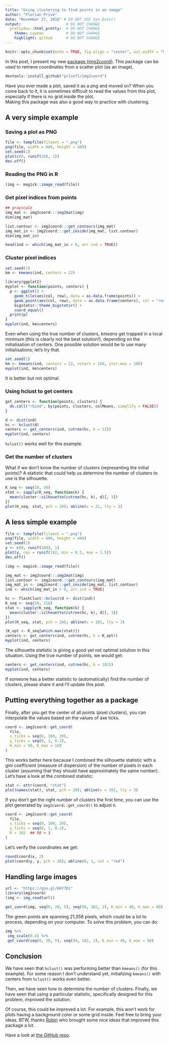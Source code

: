 ```yaml
---
title: "Using clustering to find points in an image"
author: "Florian Privé"
date: "November 27, 2018" # DO NOT USE Sys.Date()
output:                    # DO NOT CHANGE
  prettydoc::html_pretty:  # DO NOT CHANGE
    theme: cayman          # DO NOT CHANGE
    highlight: github      # DO NOT CHANGE
---
```


```r
knitr::opts_chunk$set(echo = TRUE, fig.align = "center", out.width = "80%")
```


In this post, I present my new [package {img2coord}](https://github.com/privefl/img2coord). This package can be used to retrieve coordinates from a scatter plot (as an image).

```r
devtools::install_github("privefl/img2coord")
```


Have you ever made a plot, saved it as a png and moved on? When you come back to it, it is sometimes difficult to read the values from this plot, especially if there is no grid inside the plot.    
Making this package was also a good way to practice with clustering.

## A very simple example

### Saving a plot as PNG

```r
file <- tempfile(fileext = ".png")
png(file, width = 600, height = 400)
set.seed(1)
plot(c(0, runif(20), 1))
dev.off()
```

### Reading the PNG in R

```r
(img <- magick::image_read(file))
```

### Get pixel indices from points

```r
## grayscale
img_mat <- img2coord:::img2mat(img)
dim(img_mat)
```

```r
list.contour <- img2coord:::get_contours(img_mat)
img_mat_in <- img2coord:::get_inside(img_mat, list.contour)
dim(img_mat_in)
```

```r
head(ind <- which(img_mat_in > 0, arr.ind = TRUE))
```

### Cluster pixel indices

```r
set.seed(1)
km <- kmeans(ind, centers = 22)
```

```r
library(ggplot2)
myplot <- function(points, centers) {
  p <- ggplot() + 
    geom_tile(aes(col, row), data = as.data.frame(points)) + 
    geom_point(aes(col, row), data = as.data.frame(centers), col = "red") + 
    bigstatsr::theme_bigstatsr() + 
    coord_equal()
  print(p)
}
myplot(ind, km$centers)
```

Even when using the true number of clusters, *kmeans* get trapped in a local minimum (this is clearly not the best solution!), depending on the initialisation of centers. One possible solution would be to use many initialisations; let's try that.

```r
set.seed(1)
km <- kmeans(ind, centers = 22, nstart = 100, iter.max = 100)
myplot(ind, km$centers)
```

It is better but not optimal.

### Using hclust to get centers

```r
get_centers <- function(points, clusters) {
  do.call("rbind", by(points, clusters, colMeans, simplify = FALSE))
}

d <- dist(ind)
hc <- hclust(d)
centers <- get_centers(ind, cutree(hc, k = 22))
myplot(ind, centers)
```

`hclust()` works well for this example.

### Get the number of clusters

What if we don't know the number of clusters (representing the initial points)? A statistic that could help us determine the number of clusters to use is the silhouette.

```r
K_seq <- seq(10, 30)
stat <- sapply(K_seq, function(k) {
  mean(cluster::silhouette(cutree(hc, k), d)[, 3])
})
plot(K_seq, stat, pch = 20); abline(v = 22, lty = 3)
```

## A less simple example


```r
file <- tempfile(fileext = ".png")
png(file, width = 600, height = 400)
set.seed(1)
y <- c(0, runif(100), 1)
plot(y, cex = runif(102, min = 0.5, max = 1.5))
dev.off()
```

```r
(img <- magick::image_read(file))
```

```r
img_mat <- img2coord:::img2mat(img)
list.contour <- img2coord:::get_contours(img_mat)
img_mat_in <- img2coord:::get_inside(img_mat, list.contour)
ind <- which(img_mat_in > 0, arr.ind = TRUE)
```

```r
hc <- flashClust::hclust(d <- dist(ind))
K_seq <- seq(50, 150)
stat <- sapply(K_seq, function(k) {
  mean(cluster::silhouette(cutree(hc, k), d)[, 3])
})
plot(K_seq, stat, pch = 20); abline(v = 102, lty = 3)
```

```r
(K_opt <- K_seq[which.max(stat)])
centers <- get_centers(ind, cutree(hc, k = K_opt))
myplot(ind, centers)
```

The silhouette statistic is giving a good yet not optimal solution in this situation. Using the true number of points, we would get:

```r
centers <- get_centers(ind, cutree(hc, k = 102))
myplot(ind, centers)
```

If someone has a better statistic to (automatically) find the number of clusters, please share it and I'll update this post.

## Putting everything together as a package

Finally, after you get the center of all points (pixel clusters), you can interpolate the values based on the values of axe ticks.

```r
coord <- img2coord::get_coord(
  file, 
  x_ticks = seq(0, 100, 20),
  y_ticks = seq(0, 1, 0.2),
  K_min = 50, K_max = 150
) 
```

This works better here because I combined the silhouette statistic with a gini coefficient (measure of dispersion) of the number of pixels in each cluster (assuming that they should have approximately the same number). Let's have a look at the combined statistic:

```r
stat <- attr(coord, "stat")
plot(names(stat), stat, pch = 20); abline(v = 102, lty = 3) 
```

If you don't get the right number of clusters the first time, you can use the plot generated by `img2coord::get_coord()` to adjust `K`.

```r
coord <- img2coord::get_coord(
  file, 
  x_ticks = seq(0, 100, 20),
  y_ticks = seq(0, 1, 0.2),
  K = 102  ## 99 + 3
) 
```

Let's verify the coordinates we get:

```r
round(coord$x, 2)
plot(coord$y, y, pch = 20); abline(0, 1, col = "red")
```

## Handling large images

```r
url <- "https://goo.gl/K6Y7D1"
library(img2coord)
(img <- img_read(url))
```

```r
get_coord(img, seq(0, 20, 5), seq(94, 102, 2), K_min = 40, K_max = 80)
```

The green points are spanning 21,358 pixels, which could be a lot to process, depending on your computer. To solve this problem, you can do:

```r
img %>%
 img_scale(0.4) %>%
 get_coord(seq(0, 20, 5), seq(94, 102, 2), K_min = 40, K_max = 80)
```


## Conclusion

We have seen that `hclust()` was performing better than `kmeans()` (for this example). For some reason I don't understand yet, initializing `kmeans()` with centers from `hclust()` works even better. 

Then, we have seen how to determine the number of clusters. Finally, we have seen that using a particular statistic, specifically designed for this problem, improved the solution.

Of course, this could be improved a lot. For example, this won't work for plots having a background color or some grid inside. Feel free to bring your ideas. BTW, thanks [Robin](https://twitter.com/robincura) who brought some nice ideas that improved this package a lot.

Have a look at [the GitHub repo](https://github.com/privefl/img2coord).
